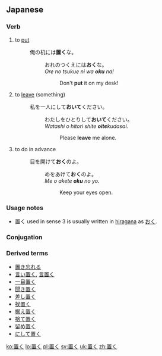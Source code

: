 ==Japanese==
{{ja-kanjitab|置}}

===Verb===
{{ja-verb|k|type=1|hira=おく|rom=oku}}

# to [[put]]
#: 俺の机には'''置く'''な。
#:: おれのつくえには'''おく'''な。
#:: ''Ore no tsukue ni wa '''oku''' na!''
#::: Don't '''put''' it on my desk!
# to [[leave]] (something)
#: 私を一人にして'''おいて'''ください。
#:: わたしをひとりして'''おいて'''ください。
#:: ''Watashi o hitori shite '''oite'''kudasai.''
#::: Please '''leave''' me alone.
# {{context|following a て-form verb}} to do in advance
#: 目を開けて'''おく'''のよ。
#:: めをあけて'''おく'''のよ。
#:: ''Me o akete '''oku''' no yo.''
#::: Keep your eyes open.

===Usage notes===
* 置く used in sense 3 is usually written in [[hiragana]] as [[おく]].

===Conjugation===
{{ja-go-ku|置|お|o}}

===Derived terms===
* [[置き忘れる]]
* [[言い置く]], [[言置く]]
* [[一目置く]]
* [[聞き置く]]
* [[差し置く]]
* [[扠置く]]
* [[据え置く]]
* [[捨て置く]]
* [[留め置く]]
* [[にして置く]]

[[ko:置く]]
[[lo:置く]]
[[pl:置く]]
[[sv:置く]]
[[uk:置く]]
[[zh:置く]]